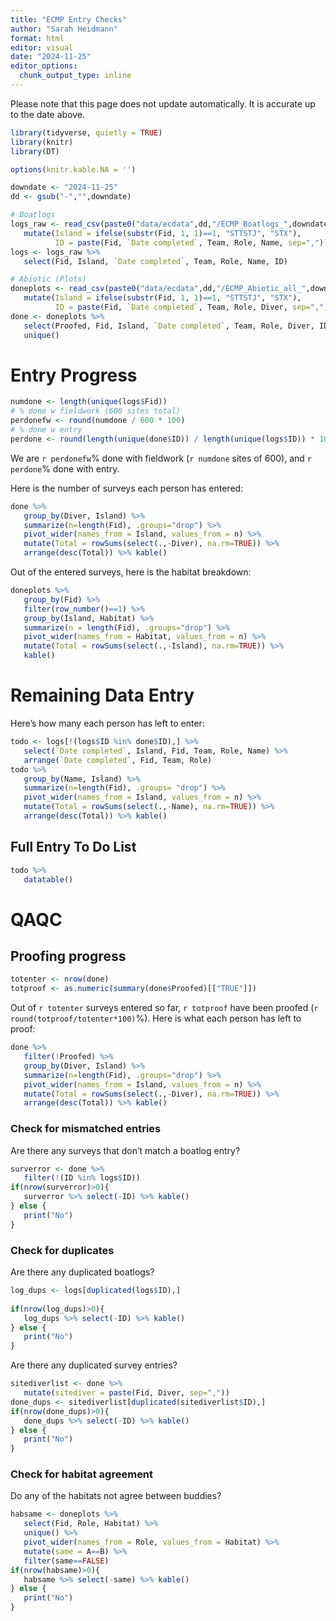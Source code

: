 ```yaml
---
title: "ECMP Entry Checks"
author: "Sarah Heidmann"
format: html
editor: visual
date: "2024-11-25"
editor_options: 
  chunk_output_type: inline
---
```


Please note that this page does not update automatically. It is accurate up to the date above.
```r
library(tidyverse, quietly = TRUE)
library(knitr)
library(DT)

options(knitr.kable.NA = '')

downdate <- "2024-11-25"
dd <- gsub("-","",downdate)

# Boatlogs
logs_raw <- read_csv(paste0("data/ecdata",dd,"/ECMP_Boatlogs_",downdate,".csv")) %>%
   mutate(Island = ifelse(substr(Fid, 1, 1)==1, "STTSTJ", "STX"),
          ID = paste(Fid, `Date completed`, Team, Role, Name, sep=","))
logs <- logs_raw %>% 
   select(Fid, Island, `Date completed`, Team, Role, Name, ID)

# Abiotic (Plots)
doneplots <- read_csv(paste0("data/ecdata",dd,"/ECMP_Abiotic_all_",downdate,".csv")) %>% 
   mutate(Island = ifelse(substr(Fid, 1, 1)==1, "STTSTJ", "STX"),
          ID = paste(Fid, `Date completed`, Team, Role, Diver, sep=","))
done <- doneplots %>% 
   select(Proofed, Fid, Island, `Date completed`, Team, Role, Diver, ID) %>% 
   unique()

```

# Entry Progress

```r
numdone <- length(unique(logs$Fid))
# % done w fieldwork (600 sites total)
perdonefw <- round(numdone / 600 * 100)
# % done w entry
perdone <- round(length(unique(done$ID)) / length(unique(logs$ID)) * 100)
```

We are `r perdonefw`% done with fieldwork (`r numdone` sites of 600), and `r perdone`% done with entry.

Here is the number of surveys each person has entered:
```r
done %>%
   group_by(Diver, Island) %>%
   summarize(n=length(Fid), .groups="drop") %>%
   pivot_wider(names_from = Island, values_from = n) %>% 
   mutate(Total = rowSums(select(.,-Diver), na.rm=TRUE)) %>% 
   arrange(desc(Total)) %>% kable()
```

Out of the entered surveys, here is the habitat breakdown:
```r
doneplots %>% 
   group_by(Fid) %>% 
   filter(row_number()==1) %>% 
   group_by(Island, Habitat) %>% 
   summarize(n = length(Fid), .groups="drop") %>% 
   pivot_wider(names_from = Habitat, values_from = n) %>% 
   mutate(Total = rowSums(select(.,-Island), na.rm=TRUE)) %>% 
   kable()
```


# Remaining Data Entry

Here's how many each person has left to enter:

```r
todo <- logs[!(logs$ID %in% done$ID),] %>% 
   select(`Date completed`, Island, Fid, Team, Role, Name) %>%
   arrange(`Date completed`, Fid, Team, Role)
todo %>%  
   group_by(Name, Island) %>% 
   summarize(n=length(Fid), .groups= "drop") %>% 
   pivot_wider(names_from = Island, values_from = n) %>% 
   mutate(Total = rowSums(select(.,-Name), na.rm=TRUE)) %>% 
   arrange(desc(Total)) %>% kable()
```

## Full Entry To Do List

```r
todo %>% 
   datatable()
```

# QAQC
## Proofing progress

```r
totenter <- nrow(done)
totproof <- as.numeric(summary(done$Proofed)[["TRUE"]])
```

Out of `r totenter` surveys entered so far, `r totproof` have been proofed (`r round(totproof/totenter*100)`%).
Here is what each person has left to proof:

```r
done %>% 
   filter(!Proofed) %>% 
   group_by(Diver, Island) %>% 
   summarize(n=length(Fid), .groups="drop") %>% 
   pivot_wider(names_from = Island, values_from = n) %>% 
   mutate(Total = rowSums(select(.,-Diver), na.rm=TRUE)) %>% 
   arrange(desc(Total)) %>% kable()
```

### Check for mismatched entries

Are there any surveys that don't match a boatlog entry?

```r
surverror <- done %>% 
   filter(!(ID %in% logs$ID))
if(nrow(surverror)>0){
   surverror %>% select(-ID) %>% kable()
} else {
   print("No")
}
```

### Check for duplicates

Are there any duplicated boatlogs?

```r
log_dups <- logs[duplicated(logs$ID),]
   
if(nrow(log_dups)>0){
   log_dups %>% select(-ID) %>% kable()
} else {
   print("No")
}
```

Are there any duplicated survey entries?

```r
sitediverlist <- done %>% 
   mutate(sitediver = paste(Fid, Diver, sep=","))
done_dups <- sitediverlist[duplicated(sitediverlist$ID),]
if(nrow(done_dups)>0){
   done_dups %>% select(-ID) %>% kable()
} else {
   print("No")
}
```

### Check for habitat agreement
Do any of the habitats not agree between buddies?
```r
habsame <- doneplots %>% 
   select(Fid, Role, Habitat) %>% 
   unique() %>% 
   pivot_wider(names_from = Role, values_from = Habitat) %>% 
   mutate(same = A==B) %>% 
   filter(same==FALSE)
if(nrow(habsame)>0){
   habsame %>% select(-same) %>% kable()
} else {
   print("No")
}
```

